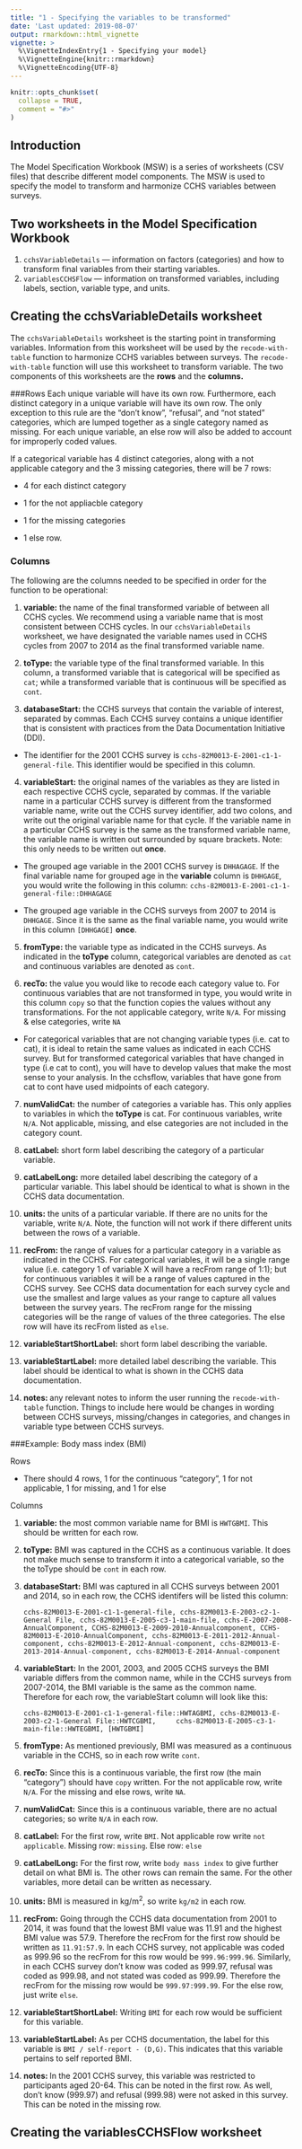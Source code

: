 ```yaml
---
title: "1 - Specifying the variables to be transformed"
date: 'Last updated: 2019-08-07'
output: rmarkdown::html_vignette
vignette: >
  %\VignetteIndexEntry{1 - Specifying your model}     
  %\VignetteEngine{knitr::rmarkdown} 
  %\VignetteEncoding{UTF-8}
---
```


```r
knitr::opts_chunk$set(
  collapse = TRUE,
  comment = "#>"
)
```

## **Introduction**
The Model Specification Workbook (MSW) is a series of worksheets (CSV files) that describe different model components. The MSW is used to specify the model to transform and harmonize CCHS variables between surveys.


## **Two worksheets in the Model Specification Workbook**
1) `cchsVariableDetails` --- information on factors (categories) and how to transform final variables from their starting variables. 
2) `variablesCCHSFlow` --- information on transformed variables, including labels, section, variable type, and units.

## Creating the cchsVariableDetails worksheet
The `cchsVariableDetails` worksheet is the starting point in transforming variables. Information from this worksheet will be used by the `recode-with-table` function to harmonize CCHS variables between surveys. The `recode-with-table` function will use this worksheet to transform variable. The two components of this worksheets are the **rows** and the **columns.**

###Rows
Each unique variable will have its own row. Furthermore, each distinct category in a unique variable will have its own row. The only exception to this rule are the "don't know", "refusal", and "not stated" categories, which are lumped together as a single category named as missing. For each unique variable, an else row will also be added to account for improperly coded values.

If a categorical variable has 4 distinct categories, along with a not applicable category and the 3 missing categories, there will be 7 rows: 

+ 4 for each distinct category

+ 1 for the not appliacble category

+ 1 for the missing categories

+ 1 else row.

### Columns
The following are the columns needed to be specified in order for the function to be operational:

1. **variable:** the name of the final transformed variable of between all CCHS cycles. We recommend using a variable name that is most consistent between CCHS cycles. In our `cchsVariableDetails` worksheet, we have designated the variable names used in CCHS cycles from 2007 to 2014 as the final transformed variable name.

2. **toType:** the variable type of the final transformed variable. In this column, a transformed variable that is categorical will be specified as `cat`; while a transformed variable that is continuous will be specified as `cont`.

3. **databaseStart:** the CCHS surveys that contain the variable of interest, separated by commas. Each CCHS survey contains a unique identifier that is consistent with practices from the Data Documentation Initiative (DDI). 

+ The identifier for the 2001 CCHS survey is `cchs-82M0013-E-2001-c1-1-general-file`. This identifier would be specified in this column.

4. **variableStart:** the original names of the variables as they are listed in each respective CCHS cycle, separated by commas. If the variable name in a particular CCHS survey is different from the transformed variable name, write out the CCHS survey identifier, add two colons, and write out the original variable name for that cycle. If the variable name in a particular CCHS survey is the same as the transformed variable name, the variable name is written out surrounded by square brackets. Note: this only needs to be written out **once**.

+ The grouped age variable in the 2001 CCHS survey is `DHHAGAGE`. If the final variable name for grouped age in the **variable** column is `DHHGAGE`, you would write the following in this column: `cchs-82M0013-E-2001-c1-1-general-file::DHHAGAGE`

+ The grouped age variable in the CCHS surveys from 2007 to 2014 is `DHHGAGE`. Since it is the same as the final variable name, you would write in this column `[DHHGAGE]` **once**.

5. **fromType:** the variable type as indicated in the CCHS surveys. As indicated in the **toType** column, categorical variables are denoted as `cat` and continuous variables are denoted as `cont`.

6. **recTo:** the value you would like to recode each category value to. For continuous variables that are not transformed in type, you would write in this column `copy` so that the function copies the values without any transformations. For the not applicable category, write `N/A`. For missing & else categories, write `NA` 

+ For categorical variables that are not changing variable types (i.e. cat to cat), it is ideal to retain the same values as indicated in each CCHS survey. But for transformed categorical variables that have changed in type (i.e cat to cont), you will have to develop values that make the most sense to your analysis. In the cchsflow, variables that have gone from cat to cont have used midpoints of each category.

7. **numValidCat:** the number of categories a variable has. This only applies to variables in which the **toType** is cat. For continuous variables, write `N/A`. Not applicable, missing, and else categories are not included in the category count.

8. **catLabel:** short form label describing the category of a particular variable.

9. **catLabelLong:** more detailed label describing the category of a particular variable. This label should be identical to what is shown in the CCHS data documentation.

10. **units:** the units of a particular variable. If there are no units for the variable, write `N/A`. Note, the function will not work if there different units between the rows of a variable.

11. **recFrom:** the range of values for a particular category in a variable as indicated in the CCHS. For categorical variables, it will be a single range value (i.e. category 1 of variable X will have a recFrom range of 1:1); but for continuous variables it will be a range of values captured in the CCHS survey. See CCHS data documentation for each survey cycle and use the smallest and large values as your range to capture all values between the survey years. The recFrom range for the missing categories will be the range of values of the three categories. The else row will have its recFrom listed as `else`.

12. **variableStartShortLabel:** short form label describing the variable.

13. **variableStartLabel:** more detailed label describing the variable. This label should be identical to what is shown in the CCHS data documentation.

14. **notes: **any relevant notes to inform the user running the `recode-with-table` function. Things to include here would be changes in wording between CCHS surveys, missing/changes in categories, and changes in variable type between CCHS surveys.

###Example: Body mass index (BMI)

Rows

* There should 4 rows, 1 for the continuous "category", 1 for not applicable, 1 for missing, and 1 for else

Columns

1. **variable:** the most common variable name for BMI is `HWTGBMI`. This should be written for each row.

2. **toType:** BMI was captured in the CCHS as a continuous variable. It does not make much sense to transform it into a categorical variable, so the the toType should be `cont` in each row.

3. **databaseStart:** BMI was captured in all CCHS surveys between 2001 and 2014, so in each row, the CCHS identifers will be listed this column:

      `cchs-82M0013-E-2001-c1-1-general-file, cchs-82M0013-E-2003-c2-1-General File, cchs-82M0013-E-2005-c3-1-main-file, cchs-E-2007-2008-AnnualComponent, CCHS-82M0013-E-2009-2010-Annualcomponent, CCHS-82M0013-E-2010-AnnualComponent, cchs-82M0013-E-2011-2012-Annual-component, cchs-82M0013-E-2012-Annual-component, cchs-82M0013-E-2013-2014-Annual-component, cchs-82M0013-E-2014-Annual-component`

4. **variableStart:** In the 2001, 2003, and 2005 CCHS surveys the BMI variable differs from the common name, while in the CCHS surveys from 2007-2014, the BMI variable is the same as the common name. Therefore for each row, the variableStart column will look like this:

      `cchs-82M0013-E-2001-c1-1-general-file::HWTAGBMI, cchs-82M0013-E-2003-c2-1-General File::HWTCGBMI,     cchs-82M0013-E-2005-c3-1-main-file::HWTEGBMI, [HWTGBMI]`

5. **fromType:** As mentioned previously, BMI was measured as a continuous variable in the CCHS, so in each row write `cont`.

6. **recTo:** Since this is a continuous variable, the first row (the main "category") should have `copy` written. For the not applicable row, write `N/A`. For the missing and else rows, write `NA`.

7. **numValidCat:** Since this is a continuous variable, there are no actual categories; so write `N/A` in each row.

8. **catLabel:** For the first row, write `BMI`. Not applicable row write `not applicable`. Missing row: `missing`. Else row: `else`

9. **catLabelLong:** For the first row, write `body mass index` to give further detail on what BMI is. The other rows can remain the same. For the other variables, more detail can be written as necessary.

10. **units:** BMI is measured in kg/m^2^, so write `kg/m2` in each row. 

11. **recFrom:** Going through the CCHS data documentation from 2001 to 2014, it was found that the lowest BMI value was 11.91 and the highest BMI value was 57.9. Therefore the recFrom for the first row should be written as `11.91:57.9`. In each CCHS survey, not applicable was coded as 999.96 so the recFrom for this row would be `999.96:999.96`. Similarly, in each CCHS survey don't know was coded as 999.97, refusal was coded as 999.98, and not stated was coded as 999.99. Therefore the recFrom for the missing row would be `999.97:999.99`. For the else row, just write `else`.

12. **variableStartShortLabel:** Writing `BMI` for each row would be sufficient for this variable.

13. **variableStartLabel:** As per CCHS documentation, the label for this variable is `BMI / self-report - (D,G)`. This indicates that this variable pertains to self reported BMI.

14. **notes: ** In the 2001 CCHS survey, this variable was restricted to participants aged 20-64. This can be noted in the first row. As well, don't know (999.97) and refusal (999.98) were not asked in this survey. This can be noted in the missing row.

## Creating the variablesCCHSFlow worksheet

